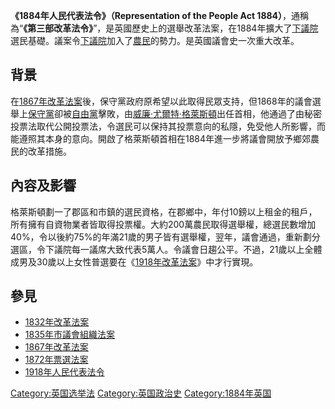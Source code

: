 '''《1884年人民代表法令》（Representation of the People Act 1884）'''，通稱為“'''《第三部改革法令》'''”，是英國歷史上的選舉改革法案，在1884年擴大了[[下議院|下議院]]選民基礎。議案令[[下議院|下議院]]加入了[[農民|農民]]的勢力。是英國議會史一次重大改革。

== 背景 ==
在[[1867年改革法案|1867年改革法案]]後，保守黨政府原希望以此取得民眾支持，但1868年的議會選舉上[[保守黨_(英國)|保守黨]]卻被[[自由党_(英国)|自由黨]]擊敗，由[[威廉·尤爾特·格萊斯頓|威廉·尤爾特·格萊斯頓]]出任首相，他通過了{{tsl|en|Ballot Act 1872||票選法}}由秘密投票法取代公開投票法，令選民可以保持其投票意向的私隱，免受他人所影響，而能遵照其本身的意向。開啟了格萊斯頓首相在1884年進一步將議會開放予鄉郊農民的改革措施。

== 內容及影響 ==
格萊斯頓劃一了郡區和市鎮的選民資格，在郡鄉中，年付10鎊以上租金的租戶，所有擁有自資物業者皆取得投票權。大約200萬農民取得選舉權，總選民數增加40%，令以後約75%的年滿21歲的男子皆有選舉權，翌年，議會通過{{tsl|en|Redistribution of Seats Act 1885|議席分配法案}}，重新劃分選區，令下議院每一議席大致代表5萬人。令議會日趨公平。不過，21歲以上全體成男及30歲以上女性普選要在《[[1918年改革法案|1918年改革法案]]》中才行實現。

== 參見 ==
*[[1832年改革法案|1832年改革法案]]
*[[1835年市議會組織法案|1835年市議會組織法案]]
*[[1867年改革法案|1867年改革法案]]
*[[1872年票選法案|1872年票選法案]]
*[[1918年人民代表法令|1918年人民代表法令]]

[[Category:英国选举法|Category:英国选举法]]
[[Category:英国政治史|Category:英国政治史]]
[[Category:1884年英国|Category:1884年英国]]